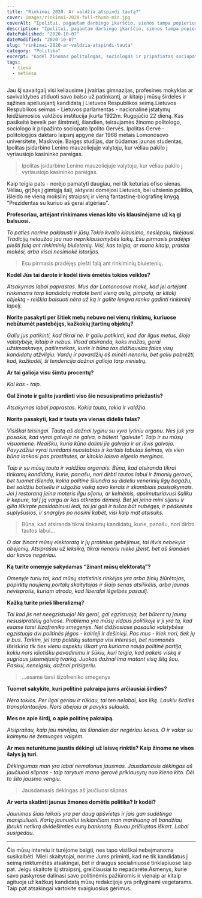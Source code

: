 ```yaml
---
title: "Rinkimai 2020. Ar valdžia atspindi tautą?"
cover: images/rinkimai-2020-full-thumb-min.jpg
coverAlt: "Ipolitui, pagautam darbingo įkarščio, sienos tampa popieriumi."
description: "Ipolitui, pagautam darbingo įkarščio, sienos tampa popieriumi"
datePublished: "2020-10-07"
dateModified: "2020-10-07"
slug: "rinkimai-2020-ar-valdzia-atspindi-tauta"
category: "Politika"
excerpt: "Kodėl žinomas politologas, sociologas ir pripažintas sociopatas Ipolitas Gervė nesijaučia dėkingas už laisvę rinktis?"
tags:
  - tiesa
  - netiesa
---
```


Jau šį savaitgalį visi keliausime į įvairias gimnazijas, profesines mokyklas ar savivaldybes atiduoti savo balso už patinkantį, ar kitaip į mūsų širdeles ir sąžines apeliuojantį kandidatą į Lietuvos Respublikos seimą.Lietuvos Respublikos seimas - Lietuvos parlamentas - nacionalinė įstatymų leidžiamosios valdžios institucija įkurta 1922m. Rugpjūčio 22 dieną. Kas pasikeitė beveik per šimtmetį, šiandien, teiraujamės žinomo politologo, sociologo ir pripažinto sociopato Ipolito Gervės. Ipolitas Gervė - politologijos daktaro laipsnį apgynė dar 1968 metais Lomonosovo universitete, Maskvoje. Baigęs studijas, dar būdamas jaunas studentas, Ipolitas įsidarbino Lenino mauzoliejuje valytoju, kur vėliau pakilo į vyriausiojo kasininko pareigas.

> Ipolitas įsidarbino Lenino mauzoliejuje valytoju, kur vėliau pakilo į vyriausiojo kasininko pareigas. 

Kaip teigia pats - norėjo pamatyti daugiau, nei tik keturias ofiso sienas. Vėliau, grįžęs į gimtąją šalį, aktyviai domėjosi Lietuvos, bei užsienio politika, išleido ne vieną mokslinį straipsnį ir vieną fantastinę-biografinę knygą “Prezidentas su kuriuo aš gerai atgėriau”.

**Profesoriau, artėjant rinkimams vienas kito vis klausinėjame už ką gi balsuosi.**

*To paties norime paklausti ir jūsų.Tokio kvailo klausimo, neslėpsiu, tikėjausi. Tradicijų nelaužau jau nuo nepriklausomybės laikų. Esu pirmasis pradėjęs piešti falą ant rinkiminių biuletenių. Visi, kas teigia, ar mano kitaip, prastai mokėsi, arba visai nesimokė istorijos.*

> Esu pirmasis pradėjęs piešti falą ant rinkiminių biuletenių.

**Kodėl Jūs tai darote ir kodėl išvis ėmėtės tokios veiklos?**

*Atsakymas labai paprastas. Mus dar Lomonosove mokė, kad jei artėjant rinkimams tarp kandidatų matote bent vieną asilą, pimpalą, ar kitokį objektą - reiškia balsuoti nėra už ką ir galite lengva ranka gadinti rinkiminį lapelį.*

**Norite pasakyti per šitiek metų nebuvo nei vienų rinkimų, kuriuose nebūtumėt pastebėjęs, kažkokių įtartinų objektų?**

*Galiu jus patikinti, kad tikrai ne. Ir galiu patikinti, kad dar ilgus metus, šioje valstybėje, kitaip ir nebus. Visad atsiranda, koks mažas, gerai užsimaskavęs, pašlemėkas, kuris ir būna tas didžiausias falas visų kandidatų atžvilgiu. Vardų ir pavardžių aš minėti nenoriu, bet galiu pabrėžti, kad, kažkodėl, ši tendencija dažnai galioja tarp ministrų.*

**Ar tai galioja visu šimtu procentų?**

*Kol kas - taip.*

**Gal žinote ir galite įvardinti viso šio nesusipratimo priežastis?**

*Atsakymas labai paprastas. Kokia tauta, tokia ir valdžia.*

**Norite pasakyti, kad ir tauta yra vienas didelis falas?**

*Visiškai teisingai. Tautą aš dažnai lyginu su vyro lytiniu organu. Nes juk yra posakis, kad vyrai galvoja ne galva, o būtent “galvute”. Taip ir su mūsų visuomene. Neaišku, kuria kūno dalimi jie galvoja ir ar išvis galvoja. Pavyzdžiui vyrai turėdami nuostabias ir kartais tobulas šeimas, vis vien būna lankosi pas prostitutes, ar kitokio laisvo elgesio merginas.*

*Taip ir su mūsų tauta ir valdžios organais. Būna, kad atsiranda tikrai tinkamų kandidatų, kurie, panašu, nori dirbti tautos labui ir žmonių gerovei, bet tuomet išlenda, kokia politinė šliundra su dideliu venerinių ligų bagažu, bet saldžiu balseliu ir užgožia viską savo kerais ir skambiais pasisakymais. Jei į restoraną įeina moteris ilgu sijonu, ar kelnėmis, apsimuturiavusi šaliku ir kepure, tai į ją vargu ar kas atkreips dėmesį. Bet jei įeina mini sijonu ir gilia iškirpte pasidabinusi ledi, tai jai gali ir tušas būt nubėgęs, ir pėdkelnės suplyšusios, ir snarglys po nosimi kabėt, visi kaip mat atsisuks.*

>  Būna, kad atsiranda tikrai tinkamų kandidatų, kurie, panašu, nori dirbti tautos labui...

*O dar žinant mūsų elektoratą ir jų protinius gebėjimus, tai išvis nebekyla abejonių. Atsiprašau už leksiką, tikrai nenoriu nieko įžeist, bet aš šiandien dar kavos negėriau.*

**Ką turite omenyje sakydamas “žinant mūsų elektoratą”?**

*Omenyje turiu tai, kad mūsų statistinis rinkėjas yra arba žinių žiūrėtojas, papirktų naujienų portalų skaitytojas ir šiaip senas atsilikėlis, arba jaunas nevisprotis, kuriam atrodo, kad liberalai išgelbės pasaulį.*

**Kažką turite prieš liberalizmą?**

*Tai kad jis net neegzistuoja! Na gerai, gal egzistuoja, bet būtent tų jaunų nesusipratėlių galvose. Problema yra mūsų vidaus politikoje ir ji yra ta, kad esame tarsi šizofreniko smegenys. Net didžiosiose pasaulio valstybėse egzistuoja dvi politinės jėgos - kairieji ir dešinieji. Pas mus - kiek nori, tiek jų ir bus. Tarkim, jei tarp politikų sutampa visi interesai, bet nuomonės išsiskiria tik ties vienu aspektu iškart yra kuriama nauja politinė partija, kokiu nors idiotišku pavadinimu ir šūkiu, kuri teigia, kad pakeis viską ir sugriaus įsisenėjusią tvarką. Juokas dažnai ima matant visą šitą šou. Paskui, neneigsiu, dažnai prisigeriu.*

> ...esame tarsi šizofreniko smegenys

**Tuomet sakykite, kuri politinė pakraipa jums arčiausiai širdies?**

*Nėra tokios. Per ilgai gėriau ir rūkiau, tai ten nelabai, kas likę. Laukiu širdies transplantacijos. Nors abejoju ar pavyks sulaukti.*

**Mes ne apie širdį, o apie politinę pakraipą.**

*Atsiprašau, kaip jau minėjau, tai šiandien dar negėriau kavos. O ir vakar su kaimynu ne žemuoges valgėm.*

**Ar mes neturėtume jaustis dėkingi už laisvę rinktis? Kaip žinome ne visos šalys ją turi.**

*Dėkingumas man yra labai nemalonus jausmas. Jausdamasis dėkingas aš jaučiuosi silpnas - taip tarytum mano gerovė priklausytų nuo kieno kito. Dėl to šito jausmo vengiu.*

> Jausdamasis dėkingas aš jaučiuosi silpnas

**Ar verta skatinti jaunus žmones domėtis politika? Ir kodėl?**

*Jaunimas šiais laikais yra per daug apšvietęs ir jais gan sudėtinga manipuliuoti. Kartą jaunuoliui teikiančiam man marihuaną aš bandžiau įbrukti netikrą dvidešimties eurų banknotą. Buvau pričiuptas iškart. Labai susigėdau.*

---

Čia mūsų interviu ir turėjome baigti, nes tapo visiškai nebeįmanoma susikalbėti. Mieli skaitytojai, norime Jums priminti, kad ne tik kandidatus į seimą rinktumėtės atsakingai, bet ir draugus socialiniuose tinklapiuose taip pat. Jeigu skaitote šį straipsnį, greičiausiai to nepadarėte.Asmenys, kurie savo paskyrose dalinasi savo politinėmis pažiūromis ir vienaip ar kitaip agituoja už kažkurį kandidatą mūsų redakcijoje yra prilyginami vegetarams. Taip pat atsakingai vartokite svaigiuosius gėrimus.